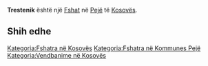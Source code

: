 {{Fshat në Kosovës
 | Emri                = Trestenik
| sqi_N_name = Trestenik
| sqi_N_FULL_NAME_RO = Trestenik
| sqi_N_FULL_NAME_ND_RO = Trestenik
| sqi_N_SORT_NAME_RG = TRESTENIK
| sqi_N_FULL_NAME_RG = Trestenik
| sqi_N_FULL_NAME_ND_RG = Trestenik
| sqi_V_name = Tërstenik
| sqi_V_FULL_NAME_RO = Tërstenik Saradrani Dasami
| sqi_V_FULL_NAME_ND_RO = Terstenik Saradrani Dasami
| sqi_V_SORT_NAME_RG = TERSTENIK SARADRANI DASAMI
| sqi_V_FULL_NAME_RG = Tërstenik Saradrani Dasami
| sqi_V_FULL_NAME_ND_RG = Terstenik Saradrani Dasami
| srp_N_name = Trstenik
| srp_N_FULL_NAME_RO = Trstenik
| srp_N_FULL_NAME_ND_RO = Trstenik
| srp_N_SORT_NAME_RG = TRSTENIK
| srp_N_FULL_NAME_RG = Trstenik
| srp_N_FULL_NAME_ND_RG = Trstenik
| srp_NS_name = Трстеник
| srp_NS_FULL_NAME_RO = Трстеник
| srp_NS_FULL_NAME_ND_RO = Трстеник
| srp_NS_SORT_NAME_RG = ТРСТЕНИК
| srp_NS_FULL_NAME_RG = Трстеник
| srp_NS_FULL_NAME_ND_RG = Трстеник
| std_V_name = Dasam
| std_V_FULL_NAME_RO = Dasam Saradran
| std_V_FULL_NAME_ND_RO = Dasam Saradran
| std_V_SORT_NAME_RG = DASAM SARADRAN
| std_V_FULL_NAME_RG = Dasam Saradran
| std_V_FULL_NAME_ND_RG = Dasam Saradran

 | Emri (Rasa dhanore) = 
 | Figura              = 
 | Shteti              = Kosovo
 | Komuna              = Pejë
 | Kodi postar         = 
 | Sipërfaqja          = 

 | Popullsia           = 

 | Regj. i popullsisë  = 
 | Dend. e popullsisë  = 
 | Faqja zyrtare       = 
 <!--- Koordinatat ----> 
 | Gjerësia            = 42.675833
 | Gjatësia            = 20.455
 | Lartësia            = 
}}
'''Trestenik''' është një [[Fshat]] në [[Pejë]] të [[Kosovës]].

<!-- == Gjeografia == -->
<!-- == Historia == -->
<!-- == Demografia == -->
== Shih edhe ==
{{Komuna Pejë}}
{{Kosovo-Administrata-Cung}}

[[Kategoria:Fshatra në Kosovës]]
[[Kategoria:Fshatra në Kommunes Pejë]]
[[Kategoria:Vendbanime në Kosovës]]